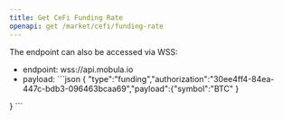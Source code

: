 ```yaml
---
title: Get CeFi Funding Rate
openapi: get /market/cefi/funding-rate
---
```



The endpoint can also be accessed via WSS: 
- endpoint: wss://api.mobula.io
- payload: ```json {
"type":"funding","authorization":"30ee4ff4-84ea-447c-bdb3-096463bcaa69","payload":{"symbol":"BTC" }

} ```

